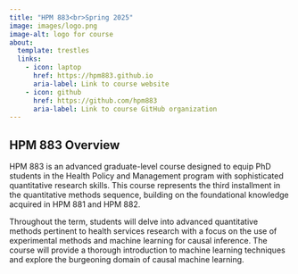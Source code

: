 ```yaml
---
title: "HPM 883<br>Spring 2025"
image: images/logo.png
image-alt: logo for course 
about:
  template: trestles
  links:
    - icon: laptop
      href: https://hpm883.github.io
      aria-label: Link to course website
    - icon: github
      href: https://github.com/hpm883
      aria-label: Link to course GitHub organization
---
```


## HPM 883 Overview

HPM 883 is an advanced graduate-level course designed to equip PhD students in the Health Policy and Management program with sophisticated quantitative research skills. This course represents the third installment in the quantitative methods sequence, building on the foundational knowledge acquired in HPM 881 and HPM 882.

Throughout the term, students will delve into advanced quantitative methods pertinent to health services research with a focus on the use of experimental methods and machine learning for causal inference. The course will provide a thorough introduction to machine learning techniques and explore the burgeoning domain of causal machine learning.